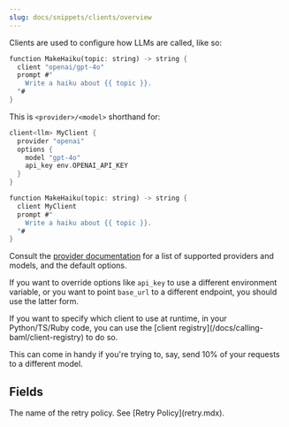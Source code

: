 ```yaml
---
slug: docs/snippets/clients/overview
---
```


Clients are used to configure how LLMs are called, like so:

```rust BAML
function MakeHaiku(topic: string) -> string {
  client "openai/gpt-4o"
  prompt #"
    Write a haiku about {{ topic }}.
  "#
}
```

This is `<provider>/<model>` shorthand for:

```rust BAML
client<llm> MyClient {
  provider "openai"
  options {
    model "gpt-4o"
    api_key env.OPENAI_API_KEY
  }
}

function MakeHaiku(topic: string) -> string {
  client MyClient
  prompt #"
    Write a haiku about {{ topic }}.
  "#
}
```

Consult the [provider documentation](#fields) for a list of supported providers
and models, and the default options.

If you want to override options like `api_key` to use a different environment
variable, or you want to point `base_url` to a different endpoint, you should use
the latter form.

<Tip>
If you want to specify which client to use at runtime, in your Python/TS/Ruby code,
you can use the [client registry](/docs/calling-baml/client-registry) to do so.

This can come in handy if you're trying to, say, send 10% of your requests to a
different model.
</Tip>

## Fields

<Markdown src="../client-constructor.mdx" />

<ParamField path="retry_policy">
  The name of the retry policy. See [Retry
  Policy](retry.mdx).
</ParamField>
